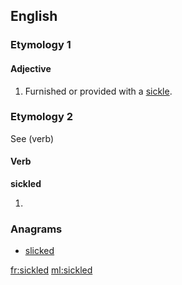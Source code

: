 ==English==

===Etymology 1===
{{suffix|sickle|ed|gloss1=farm implement|lang=en}}

====Adjective====
{{en-adj|-}}

# Furnished or provided with a [[sickle]].

===Etymology 2===
See {{term|sickle}} (verb)

====Verb====
'''sickled'''

# {{past participle of|sickle|lang=en}}

===Anagrams===
* [[slicked#English|slicked]]

[[fr:sickled]]
[[ml:sickled]]